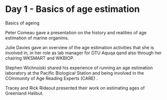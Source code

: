 # Day 1 - Basics of age estimation {#sec:day1}

Basics of ageing

Peter Comeau gave a presentation on the history and realities of age estimation of marine organims.

Julie Davies gave an overview of the age estimation activities that she is involved in, in her role as lab manager for DTU Aquqa qand also through her chairing WKSMART and WKBIOP.


Stephen Wichnoiski shared his experience of running an age estimation laboratory at the Pacific Biological Station and being involved in the COmmunity of Age Reading Experts (CARE) .


Tracey and Rick Rideout presented their work on estimating ages of Greenland Halibut.





